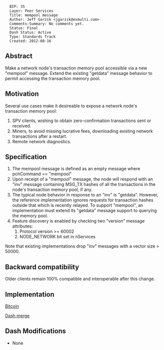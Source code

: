 <pre>
  BIP: 35
  Layer: Peer Services
  Title: mempool message
  Author: Jeff Garzik <jgarzik@exmulti.com>
  Comments-Summary: No comments yet.
  Status: Final
  Dash Status: Active
  Type: Standards Track
  Created: 2012-08-16
</pre>

==Abstract==

Make a network node's transaction memory pool accessible via a new "mempool" message.  Extend the existing "getdata" message behavior to permit accessing the transaction memory pool.

==Motivation==

Several use cases make it desireable to expose a network node's transaction memory pool:
# SPV clients, wishing to obtain zero-confirmation transactions sent or received.
# Miners, to avoid missing lucrative fees, downloading existing network transactions after a restart.
# Remote network diagnostics.

==Specification==

# The mempool message is defined as an empty message where pchCommand == "mempool"
# Upon receipt of a "mempool" message, the node will respond   with an "inv" message containing MSG_TX hashes of all the transactions in the node's transaction memory pool, if any.
# The typical node behavior in response to an "inv" is "getdata". However, the reference implementation ignores requests for transaction hashes outside that which is recently relayed. To support "mempool", an implementation must extend its "getdata" message support to querying the memory pool.
# Feature discovery is enabled by checking two "version" message attributes:
## Protocol version >= 60002
## NODE_NETWORK bit set in nServices

Note that existing implementations drop "inv" messages with a vector size > 50000.

==Backward compatibility==

Older clients remain 100% compatible and interoperable after this change.

==Implementation==

[https://github.com/bitcoin/bitcoin/pull/1641 Bitcoin]

[https://github.com/dashpay/dash/commit/05a85b2b38d516a8701f684fcd2ab99f3e5b462d Dash merge]

==Dash Modifications==
* None
